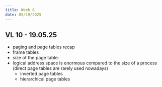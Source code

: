 ```yaml
---
title: Week 6
date: 05/19/2025
---
```


## VL 10 - 19.05.25

* paging and page tables recap
* frame tables
* size of the page table:
* logical address space is enormous compared to the size of a process (direct page tables are rarely used nowadays)
  * inverted page tables
  * hierarchical page tables